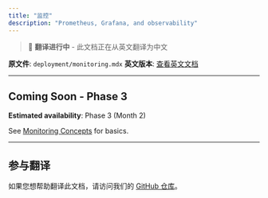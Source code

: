 ```yaml
---
title: "监控"
description: "Prometheus, Grafana, and observability"
---
```


> 🚧 **翻译进行中** - 此文档正在从英文翻译为中文

**原文件**: `deployment/monitoring.mdx`
**英文版本**: [查看英文文档](/en/deployment/monitoring)

---


## Coming Soon - Phase 3

**Estimated availability**: Phase 3 (Month 2)

See [Monitoring Concepts](/quickstart/concepts/monitoring) for basics.


---

## 参与翻译

如果您想帮助翻译此文档，请访问我们的 [GitHub 仓库](https://github.com/Kocoro-lab/Shannon)。
